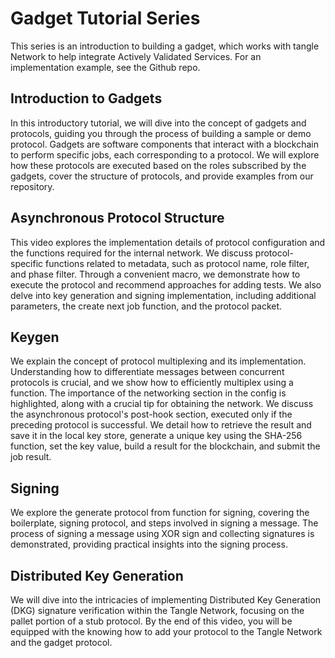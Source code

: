 
# Gadget Tutorial Series

This series is an introduction to building a gadget, which works with tangle Network to help integrate Actively Validated Services.
For an implementation example, <Link href="https://github.com/webb-tools/gadget">see the Github repo.</Link>

## Introduction to Gadgets

<YoutubeVideo id="g35Lyn9ahps" title="Part 1: Introduction to Gadgets and Protocols | Tangle Gadget Tutorial Series"/>
In this introductory tutorial, we will dive into the concept of gadgets and protocols, guiding you through the process of building a sample or demo protocol. Gadgets are software components that interact with a blockchain to perform specific jobs, each corresponding to a protocol. We will explore how these protocols are executed based on the roles subscribed by the gadgets, cover the structure of protocols, and provide examples from our repository.

## Asynchronous Protocol Structure

<YoutubeVideo id="4uOyRywlEHg" title="Part 2: Asynchronous Protocol Structure | Gadget Tutorial Series" />
This video explores the implementation details of protocol configuration and the functions required for the internal network. We discuss protocol-specific functions related to metadata, such as protocol name, role filter, and phase filter. Through a convenient macro, we demonstrate how to execute the protocol and recommend approaches for adding tests. We also delve into key generation and signing implementation, including additional parameters, the create next job function, and the protocol packet.

## Keygen

<YoutubeVideo id="NTfrMR0PBzI" title="Part 3: Asynchronous Protocol Implementation — KeyGen I | Gadget Tutorial Series" />
We explain the concept of protocol multiplexing and its implementation. Understanding how to differentiate messages between concurrent protocols is crucial, and we show how to efficiently multiplex using a function. The importance of the networking section in the config is highlighted, along with a crucial tip for obtaining the network.

<YoutubeVideo id="yPoHqKmNdVc" title="Part 4: Asynchronous Protocol Implementation — KeyGen II | Tangle Gadget Tutorial Series" />
We discuss the asynchronous protocol's post-hook section, executed only if the preceding protocol is successful. We detail how to retrieve the result and save it in the local key store, generate a unique key using the SHA-256 function, set the key value, build a result for the blockchain, and submit the job result.

## Signing

<YoutubeVideo id="N14KAturmsY" title="Part 5: Asynchronous Protocol Implementation — Signing | Gadget Tutorial Series" />
We explore the generate protocol from function for signing, covering the boilerplate, signing protocol, and steps involved in signing a message. The process of signing a message using XOR sign and collecting signatures is demonstrated, providing practical insights into the signing process.

## Distributed Key Generation

<YoutubeVideo id="6EYmxXNJusE" title="Part 6: Tangle Pallet Protocol Implementation | Gadget Tutorial Series" />
We will dive into the intricacies of implementing Distributed Key Generation (DKG) signature verification within the Tangle Network, focusing on the pallet portion of a stub protocol. By the end of this video, you will be equipped with the knowing how to add your protocol to the Tangle Network and the gadget protocol.
